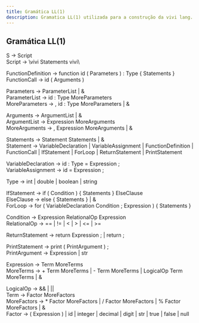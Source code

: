 ```yaml
---
title: Gramática LL(1)
description: Gramatica LL(1) utilizada para a construção da vivi lang.
---
```


## Gramática LL(1)

S → Script  
Script → \vivi Statements vivi\  

FunctionDefinition → function id ( Parameters ) : Type \{ Statements \}  
FunctionCall → id ( Arguments )  

Parameters -> ParameterList | &  
ParameterList -> id : Type MoreParameters  
MoreParameters → , id : Type MoreParameters | &  

Arguments → ArgumentList | &  
ArgumentList → Expression MoreArguments  
MoreArguments → , Expression MoreArguments | &  

Statements → Statement Statements | &  
Statement → VariableDeclaration | VariableAssignment | FunctionDefinition | FunctionCall | IfStatement | ForLoop | ReturnStatement | PrintStatement  

VariableDeclaration → id : Type = Expression ;  
VariableAssignment → id = Expression ;  

Type → int | double | boolean | string  

IfStatement → if ( Condition ) \{ Statements \} ElseClause  
ElseClause → else \{ Statements \} | &  
ForLoop → for ( VariableDeclaration Condition ; Expression ) \{ Statements \}  

Condition → Expression RelationalOp Expression  
RelationalOp → == | != | < | > | \<= | >=  

ReturnStatement → return Expression ; | return ;

PrintStatement → print ( PrintArgument ) ;  
PrintArgument → Expression | str 

Expression → Term MoreTerms  
MoreTerms → + Term MoreTerms | - Term MoreTerms | LogicalOp Term MoreTerms | &  

LogicalOp → && | ||  
Term → Factor MoreFactors  
MoreFactors → * Factor MoreFactors | / Factor MoreFactors | % Factor MoreFactors | &  
Factor → ( Expression ) | id | integer | decimal | digit | str | true | false | null  
